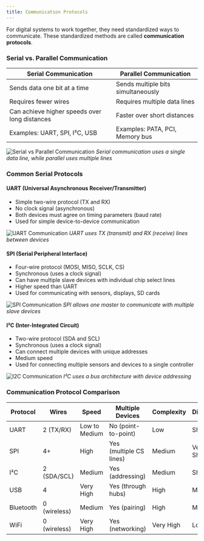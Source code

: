 ```yaml
---
title: Communication Protocols
---
```



For digital systems to work together, they need standardized ways to communicate. These standardized methods are called **communication protocols**.

### Serial vs. Parallel Communication

| Serial Communication                          | Parallel Communication             |
| --------------------------------------------- | ---------------------------------- |
| Sends data one bit at a time                  | Sends multiple bits simultaneously |
| Requires fewer wires                          | Requires multiple data lines       |
| Can achieve higher speeds over long distances | Faster over short distances        |
| Examples: UART, SPI, I²C, USB                 | Examples: PATA, PCI, Memory bus    |


![Serial vs Parallel Communication](../2-computers/images/pico/pico.png)
_Serial communication uses a single data line, while parallel uses multiple lines_

### Common Serial Protocols

#### UART (Universal Asynchronous Receiver/Transmitter)

- Simple two-wire protocol (TX and RX)
- No clock signal (asynchronous)
- Both devices must agree on timing parameters (baud rate)
- Used for simple device-to-device communication

![UART Communication](../2-computers/images/pico/pico.png)
_UART uses TX (transmit) and RX (receive) lines between devices_

#### SPI (Serial Peripheral Interface)

- Four-wire protocol (MOSI, MISO, SCLK, CS)
- Synchronous (uses a clock signal)
- Can have multiple slave devices with individual chip select lines
- Higher speed than UART
- Used for communicating with sensors, displays, SD cards

![SPI Communication](../2-computers/images/pico/pico.png)
_SPI allows one master to communicate with multiple slave devices_

#### I²C (Inter-Integrated Circuit)

- Two-wire protocol (SDA and SCL)
- Synchronous (uses a clock signal)
- Can connect multiple devices with unique addresses
- Medium speed
- Used for connecting multiple sensors and devices to a single controller

![I2C Communication](../2-computers/images/pico/pico.png)
_I²C uses a bus architecture with device addressing_

### Communication Protocol Comparison

| Protocol  | Wires        | Speed         | Multiple Devices        | Complexity | Distance   |
| --------- | ------------ | ------------- | ----------------------- | ---------- | ---------- |
| UART      | 2 (TX/RX)    | Low to Medium | No (point-to-point)     | Low        | Short      |
| SPI       | 4+           | High          | Yes (multiple CS lines) | Medium     | Very Short |
| I²C       | 2 (SDA/SCL)  | Medium        | Yes (addressing)        | Medium     | Short      |
| USB       | 4            | Very High     | Yes (through hubs)      | High       | Medium     |
| Bluetooth | 0 (wireless) | Medium        | Yes (pairing)           | High       | Medium     |
| WiFi      | 0 (wireless) | Very High     | Yes (networking)        | Very High  | Long       |
